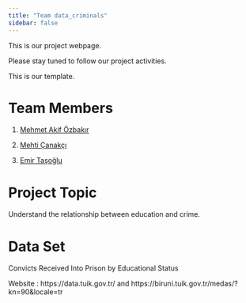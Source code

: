 ```yaml
---
title: "Team data_criminals"
sidebar: false 
---
```


This is our project webpage.

Please stay tuned to follow our project activities.

This is our template.

# Team Members

1.  [Mehmet Akif Özbakır](https://emu-hacettepe-analytics.github.io/emu430-fall2023-makifozbakr/)

2.  [Mehti Çanakçı](https://emu-hacettepe-analytics.github.io/emu430-fall2023-mehticanakci/)

3.  [Emir Taşoğlu](https://tr.wikipedia.org/wiki/Fred_(1993_do%C4%9Fumlu_futbolcu))


# Project Topic
Understand the relationship between education and crime.

# Data Set
Convicts Received Into Prison by Educational Status

Website : https://data.tuik.gov.tr/ and https://biruni.tuik.gov.tr/medas/?kn=90&locale=tr
